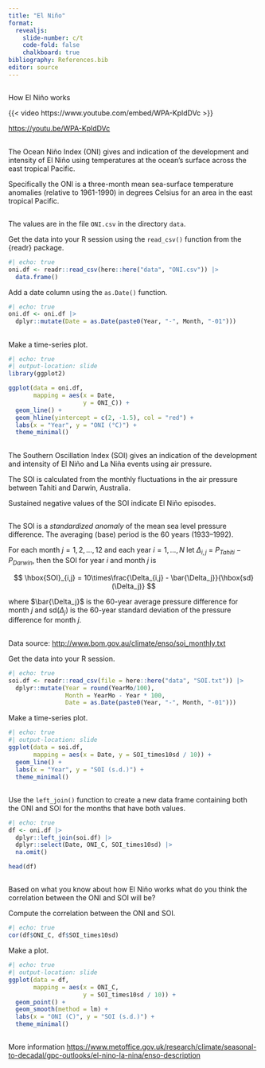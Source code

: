 ```yaml
---
title: "El Niño"
format:
  revealjs:
    slide-number: c/t
    code-fold: false
    chalkboard: true
bibliography: References.bib
editor: source
---
```


## 

How El Niño works

{{< video https://www.youtube.com/embed/WPA-KpldDVc >}}

<https://youtu.be/WPA-KpldDVc>

## 

The Ocean Niño Index (ONI) gives and indication of the development and intensity of El Niño using temperatures at the ocean's surface across the east tropical Pacific.

Specifically the ONI is a three-month mean sea-surface temperature anomalies (relative to 1961-1990) in degrees Celsius for an area in the east tropical Pacific.

## 

The values are in the file `ONI.csv` in the directory `data`.

Get the data into your R session using the `read_csv()` function from the {readr} package.

```r
#| echo: true
oni.df <- readr::read_csv(here::here("data", "ONI.csv")) |>
  data.frame()
```

Add a date column using the `as.Date()` function.

```r
#| echo: true
oni.df <- oni.df |>
  dplyr::mutate(Date = as.Date(paste0(Year, "-", Month, "-01")))
```

## 

Make a time-series plot.

```r
#| echo: true
#| output-location: slide
library(ggplot2)

ggplot(data = oni.df,
       mapping = aes(x = Date, 
                     y = ONI_C)) +
  geom_line() +
  geom_hline(yintercept = c(2, -1.5), col = "red") +
  labs(x = "Year", y = "ONI (°C)") +
  theme_minimal()
```

## 

The Southern Oscillation Index (SOI) gives an indication of the development and intensity of El Niño and La Niña events using air pressure.

The SOI is calculated from the monthly fluctuations in the air pressure between Tahiti and Darwin, Australia.

Sustained negative values of the SOI indicate El Niño episodes.

## 

The SOI is a *standardized anomaly* of the mean sea level pressure difference. The averaging (base) period is the 60 years (1933--1992).

For each month $j = 1,2, \ldots, 12$ and each year $i = 1, \ldots, N$ let $\Delta_{i,j}$ = $P_{Tahiti} - P_{Darwin}$, then the SOI for year $i$ and month $j$ is

$$
\hbox{SOI}_{i,j} = 10\times\frac{\Delta_{i,j} - \bar{\Delta_j}}{\hbox{sd}(\Delta_j)}
$$

where $\bar{\Delta_j}$ is the 60-year average pressure difference for month $j$ and sd($\Delta_j$) is the 60-year standard deviation of the pressure difference for month $j$.

## 

Data source: <http://www.bom.gov.au/climate/enso/soi_monthly.txt>

Get the data into your R session.

```r
#| echo: true
soi.df <- readr::read_csv(file = here::here("data", "SOI.txt")) |>
  dplyr::mutate(Year = round(YearMo/100),
                Month = YearMo - Year * 100,
                Date = as.Date(paste0(Year, "-", Month, "-01")))
```

Make a time-series plot.

```r
#| echo: true
#| output-location: slide
ggplot(data = soi.df,
       mapping = aes(x = Date, y = SOI_times10sd / 10)) +
  geom_line() +
  labs(x = "Year", y = "SOI (s.d.)") +
  theme_minimal()
```

## 

Use the `left_join()` function to create a new data frame containing both the ONI and SOI for the months that have both values.

```r
#| echo: true
df <- oni.df |>
  dplyr::left_join(soi.df) |>
  dplyr::select(Date, ONI_C, SOI_times10sd) |>
  na.omit()

head(df)
```

## 

Based on what you know about how El Niño works what do you think the correlation between the ONI and SOI will be?

Compute the correlation between the ONI and SOI.

```r
#| echo: true
cor(df$ONI_C, df$SOI_times10sd)
```

Make a plot.

```r
#| echo: true
#| output-location: slide
ggplot(data = df,
       mapping = aes(x = ONI_C, 
                     y = SOI_times10sd / 10)) +
  geom_point() +
  geom_smooth(method = lm) +
  labs(x = "ONI (C)", y = "SOI (s.d.)") +
  theme_minimal()
```

## 

More information <https://www.metoffice.gov.uk/research/climate/seasonal-to-decadal/gpc-outlooks/el-nino-la-nina/enso-description>
